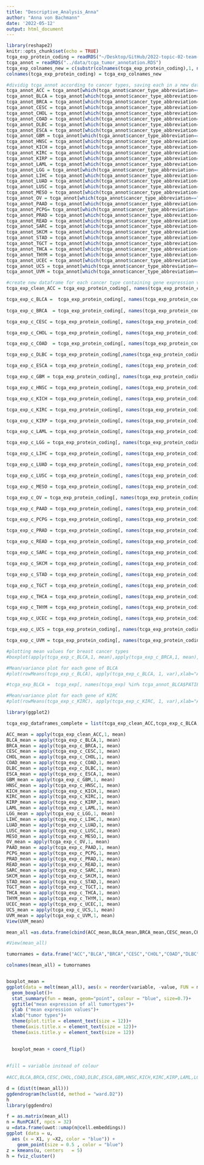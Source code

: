 ```yaml
---
title: "Descriptive_Analysis_Anna"
author: "Anna von Bachmann"
date: '2022-05-12'
output: html_document
---
```


```r
library(reshape2)
knitr::opts_chunk$set(echo = TRUE)
tcga_exp_protein_coding = readRDS("~/Desktop/GitHub/2022-topic-02-team-02/data/tcga_exp_cleaned.RDS")
tcga_annot = readRDS("../data/tcga_tumor_annotation.RDS")
tcga_exp_colnames_new = c(substr(colnames(tcga_exp_protein_coding),1, nchar(colnames(tcga_exp_protein_coding))-3))
colnames(tcga_exp_protein_coding) = tcga_exp_colnames_new
```

```r
#dividig tcga_annot according to cancer types, saving each in a new data frame
tcga_annot_ACC = tcga_annot[which(tcga_annot$cancer_type_abbreviation=="ACC"),]
tcga_annot_BLCA = tcga_annot[which(tcga_annot$cancer_type_abbreviation=="BLCA"),]
tcga_annot_BRCA = tcga_annot[which(tcga_annot$cancer_type_abbreviation=="BRCA"),]
tcga_annot_CESC = tcga_annot[which(tcga_annot$cancer_type_abbreviation=="CESC"),]
tcga_annot_CHOL = tcga_annot[which(tcga_annot$cancer_type_abbreviation=="CHOL"),]
tcga_annot_COAD = tcga_annot[which(tcga_annot$cancer_type_abbreviation=="COAD"),]
tcga_annot_DLBC = tcga_annot[which(tcga_annot$cancer_type_abbreviation=="DLBC"),]
tcga_annot_ESCA = tcga_annot[which(tcga_annot$cancer_type_abbreviation=="ESCA"),]
tcga_annot_GBM = tcga_annot[which(tcga_annot$cancer_type_abbreviation=="GBM"),]
tcga_annot_HNSC = tcga_annot[which(tcga_annot$cancer_type_abbreviation=="HNSC"),]
tcga_annot_KICH = tcga_annot[which(tcga_annot$cancer_type_abbreviation=="KICH"),]
tcga_annot_KIRC = tcga_annot[which(tcga_annot$cancer_type_abbreviation=="KIRC"),]
tcga_annot_KIRP = tcga_annot[which(tcga_annot$cancer_type_abbreviation=="KIRP"),]
tcga_annot_LAML = tcga_annot[which(tcga_annot$cancer_type_abbreviation=="LAML"),]
tcga_annot_LGG = tcga_annot[which(tcga_annot$cancer_type_abbreviation=="LGG"),]
tcga_annot_LIHC = tcga_annot[which(tcga_annot$cancer_type_abbreviation=="LIHC"),]
tcga_annot_LUAD = tcga_annot[which(tcga_annot$cancer_type_abbreviation=="LUAD"),]
tcga_annot_LUSC = tcga_annot[which(tcga_annot$cancer_type_abbreviation=="LUSC"),]
tcga_annot_MESO = tcga_annot[which(tcga_annot$cancer_type_abbreviation=="MESO"),]
tcga_annot_OV = tcga_annot[which(tcga_annot$cancer_type_abbreviation=="OV"),]
tcga_annot_PAAD = tcga_annot[which(tcga_annot$cancer_type_abbreviation=="PAAD"),]
tcga_annot_PCPG= tcga_annot[which(tcga_annot$cancer_type_abbreviation=="PCPG"),]
tcga_annot_PRAD = tcga_annot[which(tcga_annot$cancer_type_abbreviation=="PRAD"),]
tcga_annot_READ = tcga_annot[which(tcga_annot$cancer_type_abbreviation=="READ"),]
tcga_annot_SARC = tcga_annot[which(tcga_annot$cancer_type_abbreviation=="SARC"),]
tcga_annot_SKCM = tcga_annot[which(tcga_annot$cancer_type_abbreviation=="SKCM"),]
tcga_annot_STAD = tcga_annot[which(tcga_annot$cancer_type_abbreviation=="STAD"),]
tcga_annot_TGCT = tcga_annot[which(tcga_annot$cancer_type_abbreviation=="TGCT"),]
tcga_annot_THCA = tcga_annot[which(tcga_annot$cancer_type_abbreviation=="THCA"),]
tcga_annot_THYM = tcga_annot[which(tcga_annot$cancer_type_abbreviation=="THYM"),]
tcga_annot_UCEC = tcga_annot[which(tcga_annot$cancer_type_abbreviation=="UCEC"),]
tcga_annot_UCS = tcga_annot[which(tcga_annot$cancer_type_abbreviation=="UCS"),]
tcga_annot_UVM = tcga_annot[which(tcga_annot$cancer_type_abbreviation=="UVM"),]
```



```r
#create new dataframe for each cancer type containing gene expression values specificly for this cancer type
tcga_exp_clean_ACC = tcga_exp_protein_coding[, names(tcga_exp_protein_coding) %in% tcga_annot_ACC$PATIENT]

tcga_exp_c_BLCA =  tcga_exp_protein_coding[, names(tcga_exp_protein_coding) %in% tcga_annot_BLCA$PATIENT]
  
tcga_exp_c_BRCA  = tcga_exp_protein_coding[, names(tcga_exp_protein_coding) %in% tcga_annot_BRCA$PATIENT]

tcga_exp_c_CESC = tcga_exp_protein_coding[, names(tcga_exp_protein_coding) %in% tcga_annot_CESC$PATIENT]

tcga_exp_c_CHOL = tcga_exp_protein_coding[, names(tcga_exp_protein_coding) %in% tcga_annot_CHOL$PATIENT]

tcga_exp_c_COAD  = tcga_exp_protein_coding[, names(tcga_exp_protein_coding) %in% tcga_annot_COAD$PATIENT]

tcga_exp_c_DLBC = tcga_exp_protein_coding[,names(tcga_exp_protein_coding) %in% tcga_annot_DLBC$PATIENT]

tcga_exp_c_ESCA = tcga_exp_protein_coding[, names(tcga_exp_protein_coding) %in% tcga_annot_ESCA$PATIENT]

tcga_exp_c_GBM = tcga_exp_protein_coding[, names(tcga_exp_protein_coding) %in% tcga_annot_GBM$PATIENT]

tcga_exp_c_HNSC = tcga_exp_protein_coding[, names(tcga_exp_protein_coding) %in% tcga_annot_HNSC$PATIENT]

tcga_exp_c_KICH = tcga_exp_protein_coding[, names(tcga_exp_protein_coding) %in% tcga_annot_KICH$PATIENT]

tcga_exp_c_KIRC = tcga_exp_protein_coding[, names(tcga_exp_protein_coding) %in% tcga_annot_KIRC$PATIENT]

tcga_exp_c_KIRP = tcga_exp_protein_coding[, names(tcga_exp_protein_coding) %in% tcga_annot_KIRP$PATIENT]

tcga_exp_c_LAML = tcga_exp_protein_coding[, names(tcga_exp_protein_coding) %in% tcga_annot_LAML$PATIENT]

tcga_exp_c_LGG = tcga_exp_protein_coding[, names(tcga_exp_protein_coding) %in% tcga_annot_LGG$PATIENT]

tcga_exp_c_LIHC = tcga_exp_protein_coding[, names(tcga_exp_protein_coding) %in% tcga_annot_LIHC$PATIENT]

tcga_exp_c_LUAD = tcga_exp_protein_coding[, names(tcga_exp_protein_coding) %in% tcga_annot_LUAD$PATIENT]

tcga_exp_c_LUSC = tcga_exp_protein_coding[, names(tcga_exp_protein_coding) %in% tcga_annot_LUSC$PATIENT]

tcga_exp_c_MESO = tcga_exp_protein_coding[, names(tcga_exp_protein_coding) %in% tcga_annot_MESO$PATIENT]

tcga_exp_c_OV = tcga_exp_protein_coding[, names(tcga_exp_protein_coding) %in% tcga_annot_OV$PATIENT]

tcga_exp_c_PAAD = tcga_exp_protein_coding[, names(tcga_exp_protein_coding) %in% tcga_annot_PAAD$PATIENT]

tcga_exp_c_PCPG = tcga_exp_protein_coding[, names(tcga_exp_protein_coding) %in% tcga_annot_PCPG$PATIENT]

tcga_exp_c_PRAD = tcga_exp_protein_coding[, names(tcga_exp_protein_coding) %in% tcga_annot_PRAD$PATIENT]

tcga_exp_c_READ = tcga_exp_protein_coding[, names(tcga_exp_protein_coding) %in% tcga_annot_READ$PATIENT]

tcga_exp_c_SARC = tcga_exp_protein_coding[, names(tcga_exp_protein_coding) %in% tcga_annot_SARC$PATIENT]

tcga_exp_c_SKCM = tcga_exp_protein_coding[, names(tcga_exp_protein_coding) %in% tcga_annot_SKCM$PATIENT]

tcga_exp_c_STAD = tcga_exp_protein_coding[, names(tcga_exp_protein_coding) %in% tcga_annot_STAD$PATIENT]

tcga_exp_c_TGCT = tcga_exp_protein_coding[, names(tcga_exp_protein_coding) %in% tcga_annot_TGCT$PATIENT]

tcga_exp_c_THCA = tcga_exp_protein_coding[, names(tcga_exp_protein_coding) %in% tcga_annot_THCA$PATIENT]

tcga_exp_c_THYM = tcga_exp_protein_coding[, names(tcga_exp_protein_coding) %in% tcga_annot_THYM$PATIENT]

tcga_exp_c_UCEC = tcga_exp_protein_coding[, names(tcga_exp_protein_coding) %in% tcga_annot_UCEC$PATIENT]

tcga_exp_c_UCS = tcga_exp_protein_coding[, names(tcga_exp_protein_coding) %in% tcga_annot_UCS$PATIENT]

tcga_exp_c_UVM = tcga_exp_protein_coding[, names(tcga_exp_protein_coding) %in% tcga_annot_ACC$PATIENT]

```


```r
#plotting mean values for breast cancer types
#boxplot(apply(tcga_exp_c_BLCA,1, mean),apply(tcga_exp_c_BRCA,1, mean), xlab="cancer type", ylab = "Average gene expression", names=c("BLCA","BRCA"), main = "General Gene Expression")

```
```r
#Mean/variance plot for each gene of BLCA
#plot(rowMeans(tcga_exp_c_BLCA), apply(tcga_exp_c_BLCA, 1, var),xlab="Average Expression", ylab="Variance", pch=20, cex= .3, main="Mean/Variance plot BLCA")

```

```r
#tcga_exp_BLCA =  tcga_exp[, names(tcga_exp) %in% tcga_annot_BLCA$PATIENT]
```

```r
#Mean/variance plot for each gene of KIRC
#plot(rowMeans(tcga_exp_c_KIRC), apply(tcga_exp_c_KIRC, 1, var),xlab="Average Expression", ylab="Variance", pch=20, cex= .4, main="Mean/Variance plot KIRC")
```
```r

library(ggplot2)

```

```r
tcga_exp_dataframes_complete = list(tcga_exp_clean_ACC,tcga_exp_c_BLCA,tcga_exp_c_BRCA,tcga_exp_c_CESC,tcga_exp_c_CHOL,tcga_exp_c_COAD,tcga_exp_c_DLBC,tcga_exp_c_ESCA,tcga_exp_c_GBM,tcga_exp_c_HNSC,tcga_exp_c_KICH,tcga_exp_c_KIRC,tcga_exp_c_KIRP,tcga_exp_c_LAML,tcga_exp_c_LGG,tcga_exp_c_LIHC,tcga_exp_c_LUAD,tcga_exp_c_LUSC,tcga_exp_c_MESO,tcga_exp_c_OV,tcga_exp_c_PAAD,tcga_exp_c_PCPG,tcga_exp_c_PRAD,tcga_exp_c_READ,tcga_exp_c_SARC,tcga_exp_c_SKCM,tcga_exp_c_STAD,tcga_exp_c_TGCT,tcga_exp_c_THCA,tcga_exp_c_THYM,tcga_exp_c_UCEC,tcga_exp_c_UCS,tcga_exp_c_UVM)

ACC_mean = apply(tcga_exp_clean_ACC,1, mean)
BLCA_mean = apply(tcga_exp_c_BLCA,1, mean)
BRCA_mean = apply(tcga_exp_c_BRCA,1, mean)
CESC_mean = apply(tcga_exp_c_CESC,1, mean)
CHOL_mean = apply(tcga_exp_c_CHOL,1, mean)
COAD_mean = apply(tcga_exp_c_COAD,1, mean)
DLBC_mean = apply(tcga_exp_c_DLBC,1, mean)
ESCA_mean = apply(tcga_exp_c_ESCA,1, mean)
GBM_mean = apply(tcga_exp_c_GBM,1, mean)
HNSC_mean = apply(tcga_exp_c_HNSC,1, mean)
KICH_mean = apply(tcga_exp_c_KICH,1, mean)
KIRC_mean = apply(tcga_exp_c_KIRC,1, mean)
KIRP_mean = apply(tcga_exp_c_KIRP,1, mean)
LAML_mean = apply(tcga_exp_c_LAML,1, mean)
LGG_mean = apply(tcga_exp_c_LGG,1, mean)
LIHC_mean = apply(tcga_exp_c_LIHC,1, mean)
LUAD_mean = apply(tcga_exp_c_LUAD,1, mean)
LUSC_mean = apply(tcga_exp_c_LUSC,1, mean)
MESO_mean = apply(tcga_exp_c_MESO,1, mean)
OV_mean = apply(tcga_exp_c_OV,1, mean)
PAAD_mean = apply(tcga_exp_c_PAAD,1, mean)
PCPG_mean = apply(tcga_exp_c_PCPG,1, mean)
PRAD_mean = apply(tcga_exp_c_PRAD,1, mean)
READ_mean = apply(tcga_exp_c_READ,1, mean)
SARC_mean = apply(tcga_exp_c_SARC,1, mean)
SKCM_mean = apply(tcga_exp_c_SKCM,1, mean)
STAD_mean = apply(tcga_exp_c_STAD,1, mean)
TGCT_mean = apply(tcga_exp_c_TGCT,1, mean)
THCA_mean = apply(tcga_exp_c_THCA,1, mean)
THYM_mean = apply(tcga_exp_c_THYM,1, mean)
UCEC_mean = apply(tcga_exp_c_UCEC,1, mean)
UCS_mean = apply(tcga_exp_c_UCS,1, mean)
UVM_mean = apply(tcga_exp_c_UVM,1, mean)
View(UVM_mean)
```

```r
mean_all =as.data.frame(cbind(ACC_mean,BLCA_mean,BRCA_mean,CESC_mean,CHOL_mean,COAD_mean,DLBC_mean,ESCA_mean,GBM_mean,HNSC_mean,KICH_mean,KIRC_mean,KIRP_mean,LAML_mean,LGG_mean,LIHC_mean,LUAD_mean,LUSC_mean,MESO_mean,OV_mean,PAAD_mean,PCPG_mean,PRAD_mean,READ_mean,SARC_mean,SKCM_mean,STAD_mean,TGCT_mean,THCA_mean,THYM_mean,UCEC_mean,UCS_mean,UVM_mean))

#View(mean_all)

tumornames = data.frame("ACC","BLCA","BRCA","CESC","CHOL","COAD","DLBC","ESCA","GBM","HNSC","KICH","KIRC","KIRP","LAML","LGG","LIHC","LUAD","LUSC","MESO","OV","PAAD","PCPG","PRAD","READ","SARC","SKCM","STAD","TGCT","THCA","THYM","UCEC","UCS","UVM")

colnames(mean_all) = tumornames


boxplot_mean =
ggplot(data = melt(mean_all), aes(x = reorder(variable, -value, FUN = median), y =value, fill = variable))+
  geom_boxplot()+
  stat_summary(fun = mean, geom="point", colour = "blue", size=0.7)+
  ggtitle("mean expression of all tumortypes")+
  ylab ("mean expression values")+
  xlab("tumor types")+
  theme(plot.title = element_text(size = 12))+
  theme(axis.title.x = element_text(size = 12))+
  theme(axis.title.y = element_text(size = 12))
  

  boxplot_mean + coord_flip()
  
                
#fill = variable instead of colour
  
#ACC,BLCA,BRCA,CESC,CHOL,COAD,DLBC,ESCA,GBM,HNSC,KICH,KIRC,KIRP,LAML,LGG,LIHC,LUAD,LUSC,MESO,OV,PAAD,PCPG,PRAD,READ,SARC,SKCM,STAD,TGCT,THCA,THYM,UCEC,UCS,UVM
```
```r
d = (dist(t(mean_all)))
ggdendrogram(hclust(d, method = "ward.D2"))
h
library(ggdendro)

f = as.matrix(mean_all)
n = RunPCA(f, npcs = 32)
u =data.frame(uwot::umap(n@cell.embeddings))
ggplot (data = u,
  aes (x = X1, y =X2, color = "blue")) + 
    geom_point(size = 0.5 , color = "blue")
z = kmeans(u, centers   = 5)
h = fviz_cluster()
```


